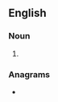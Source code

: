 {{also|backfires}}
==English==

===Noun===
{{head|en|noun form}}

# {{plural of|en|back fire}}

===Anagrams===
* {{anagrams|en|a=abcefikrs|firebacks}}